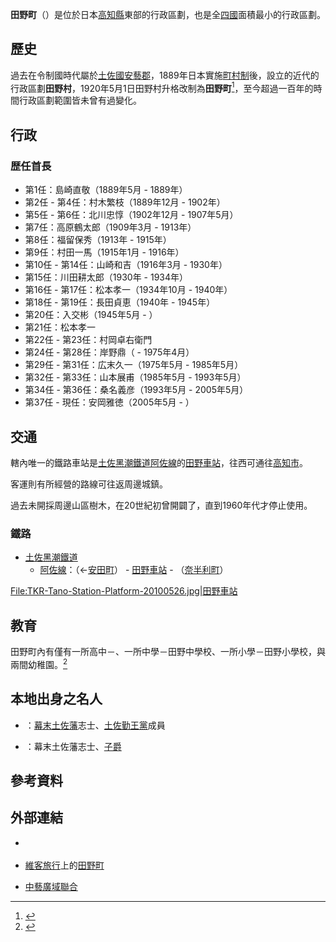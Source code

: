 {{日本町村
| 自治體名   = 田野
| 町村       = 町
| 圖像       = [[File:Tano_Viaduct.JPG|240px]]
| 圖像說明   = [[魚梁瀨森林鐵路|魚梁瀨森林鐵路]][[立岡二號棧道|立岡二號棧道]]遺跡{{Infobox mapframe|frame-width=240|zoom=11}}
| 町村章     = [[File:Emblem_of_Tano,_Kochi.svg|100px]]
| 日文原名   = 田野町
| 平假名     = たのちょう
| 羅馬字拼音 = Tano-chō
| 都道府縣   = 高知縣
| 支廳       =
| 郡         = 安藝郡
| 郡連結     = 安藝郡 (高知縣)
| 編號       = 39303-7
| 面積       = 6.56
| 邊界未定   =
| 人口       = 2,648<ref>{{Cite web| url=http://www.chugei.or.jp/tano/| title=田野町的人口| publisher=田野町公所| accessdate=2018-10-24| language=ja| archive-date=2018-10-24| archive-url=https://web.archive.org/web/20181024112948/http://www.chugei.or.jp/tano/| dead-url=no}}</ref>
| 統計時間   = 2018年9月30日
| 自治體     = [[北川村|北川村]]、[[奈半利町|奈半利町]]、[[安田町|安田町]]
| 樹         = 梁瀬杉
| 花         = [[櫻花|櫻花]]
| 鳥         =
| 其他象徵物 =
| 其他象徵   =
| 議員數     = 9
| 郵遞區號   = 781-6410
| 所在地     = 安藝郡田野町1828番地5<br/>[[File:Tano_town_hall.JPG|center]]
| 電話號碼   = 887-38-2811
| 外部連結   = http://www.chugei.or.jp/tano/
| 地圖       = [[File:Tano_in_Kochi_Prefecture_Ja.svg|250px]]
| 註記       =
}}
'''田野町'''（{{jpn|j=田野町|hg=たのちょう|rm=Tano chō|f=y}}）是位於日本[[高知縣|高知縣]]東部的行政區劃，也是全[[四國|四國]]面積最小的行政區劃。

==歷史==

過去在令制國時代屬於[[土佐國|土佐國]][[安藝郡_(高知縣)|安藝郡]]，1889年日本實施[[町村制|町村制]]後，設立的近代的行政區劃'''田野村'''，1920年5月1日田野村升格改制為'''田野町'''<ref>{{cite web| title=田野町の概要| url=http://www.chugei.or.jp/tano/gaiyo.html| publisher=田野町公所| accessdate=2012-04-17| language=ja| deadurl=yes| archiveurl=https://web.archive.org/web/20120206114701/http://www.chugei.or.jp/tano/gaiyo.html| archivedate=2012-02-06}}</ref>，至今超過一百年的時間行政區劃範圍皆未曾有過變化。

== 行政 ==
=== 歴任首長 ===
* 第1任：島崎直敬（1889年5月 - 1889年）
* 第2任 - 第4任：村木繁枝（1889年12月 - 1902年）
* 第5任 - 第6任：北川忠惇（1902年12月 - 1907年5月）
* 第7任：高原鶴太郎（1909年3月 - 1913年）
* 第8任：福留保秀（1913年 - 1915年）
* 第9任：村田一馬（1915年1月 - 1916年）
* 第10任 - 第14任：山崎和吉（1916年3月 - 1930年）
* 第15任：川田耕太郎（1930年 - 1934年）
* 第16任 - 第17任：松本孝一（1934年10月 - 1940年）
* 第18任 - 第19任：長田貞恵（1940年 - 1945年）
* 第20任：入交彬（1945年5月 - ）
* 第21任：松本孝一
* 第22任 - 第23任：村岡卓右衛門
* 第24任 - 第28任：岸野鼎（ - 1975年4月）
* 第29任 - 第31任：広末久一（1975年5月 - 1985年5月）
* 第32任 - 第33任：山本展甫（1985年5月 - 1993年5月）
* 第34任 - 第36任：桑名義彦（1993年5月 - 2005年5月）
* 第37任 - 現任：安岡雅徳（2005年5月 - ）

==交通==

轄內唯一的鐵路車站是[[土佐黑潮鐵道|土佐黑潮鐵道]][[阿佐線|阿佐線]]的[[田野車站_(高知縣)|田野車站]]，往西可通往[[高知市|高知市]]。

客運則有{{Tsl|ja|高知東部交通}}所經營的路線可往返周邊城鎮。

過去未開採周邊山區樹木，在20世紀初曾開闢了{{Tsl|ja|魚梁瀬森林鉄道|魚粱瀨森林鐵道}}，直到1960年代才停止使用。

===鐵路===

* [[土佐黑潮鐵道|土佐黑潮鐵道]]
** [[阿佐線|阿佐線]]：（←[[安田町|安田町]]） - [[田野車站_(高知縣)|田野車站]] - （[[奈半利町|奈半利町]]）

<gallery widths=200px heights=200px>
File:TKR-Tano-Station-Platform-20100526.jpg|田野車站
</gallery>

==教育==

田野町內有僅有一所高中－{{Tsl|ja|高知県立中芸高等学校|高知縣立中藝高等學校}}、一所中學－田野中學校、一所小學－田野小學校，與兩間幼稚園。<ref>{{Cite web|url=http://www.pref.kochi.lg.jp/~chiiki/iju/shoukai/munic/tanocho.shtml|title=高知家で暮らす。─ 田野町 ─|accessdate=2018-10-23|work=www.pref.kochi.lg.jp|language=ja|archive-date=2018-10-23|archive-url=https://web.archive.org/web/20181023080227/http://www.pref.kochi.lg.jp/~chiiki/iju/shoukai/munic/tanocho.shtml|dead-url=no}}</ref>

==本地出身之名人==
* {{Tsl|ja|清岡道之助}}：[[幕末|幕末]][[土佐藩|土佐藩]]志士、[[土佐勤王黨|土佐勤王黨]]成員
* {{Tsl|ja|清岡公張}}：幕末土佐藩志士、[[子爵|子爵]]

==參考資料==
{{reflist}}

==外部連結==
{{commonscat|Tano, Kochi}}
* {{Ja}} {{official website}}
* {{Ja}} [[維客旅行|維客旅行]]上的[http://wikitravel.org/ja/田野町 田野町]
* {{Ja}} [http://www.chugei-kouiki.jp/ 中藝廣域聯合] {{Wayback|url=http://www.chugei-kouiki.jp/ |date=20130630004936 }}

{{高知縣}}
{{Authority control}}